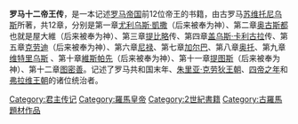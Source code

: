 {{unreferenced|time=2010-08-25T17:06:52+00:00}}
{{infobox Book | <!-- See [[Wikipedia:WikiProject_Novels|Wikipedia:WikiProject Novels]] or [[Wikipedia:WikiProject_Books|Wikipedia:WikiProject Books]] -->
| name          = 罗马十二帝王传
| title_orig    = De vita Caesarum (literal trans.: On the Life of the Caesars)
| translator    =
| image         =
| image_caption =
| author        = [[苏维托尼乌斯|苏维托尼乌斯]]
| illustrator   =
| cover_artist  =
| country       = [[罗马帝国|罗马帝国]]
| language      = [[拉丁语|拉丁语]]
| series        =
| genre         = [[传记|传记]]
| publisher     = 
| release_date  = 公元121年
| english_release_date =
| media_type    =
| pages         =
| isbn          =
| preceded_by   =
| followed_by   =
}}
'''罗马十二帝王传'''，是一本记述[[罗马帝国|罗马帝国]]前12位帝王的书籍，由古罗马[[苏维托尼乌斯|苏维托尼乌斯]]所著，共12章，分别是第一章[[尤利乌斯·凱撒|尤利乌斯·凱撒]]（后来被奉为神）、第二章[[奥古斯都|奥古斯都]]也就是屋大維（后来被奉为神）、第三章[[提比略|提比略]]传、第四章[[卡利古拉|盖乌斯·卡利古拉]]传、第五章[[克勞狄一世|克劳迪]]（后来被奉为神）、第六章[[尼禄|尼禄]]、第七章[[加尔巴|加尔巴]]、第八章[[奧托|奥托]]、第九章[[维特里乌斯|维特里乌斯]] 、第十章[[維斯帕先|維斯帕先]]（后来被奉为神）、第十一章[[提图斯|提图斯]]（后来被奉为神）、第十二章[[图密善|图密善]]。记述了罗马共和国末年、[[朱里亚·克劳狄王朝|朱里亚·克劳狄王朝]]、[[四帝之年|四帝之年]]和[[弗拉维王朝|弗拉维王朝]]的诸位统治者。

[[Category:君主传记|Category:君主传记]]
[[Category:羅馬皇帝|Category:羅馬皇帝]]
[[Category:2世紀書籍|Category:2世紀書籍]]
[[Category:古羅馬題材作品|Category:古羅馬題材作品]]